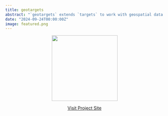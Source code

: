 ```yaml
---
title: geotargets
abstract: "`geotargets` extends `targets` to work with geospatial data formats, such as rasters and vectors (e.g., shapefiles). It's being developed in collaboration with [Nicholas Tierney](https://github.com/njtierney) with financial support from the [R Consortium](http://r-consortium.org/all-projects/call-for-proposals)."
date: "2024-09-24T00:00:00Z"
image: featured.png
---
```


::: {style="text-align: center;"}
![](featured.png){width="209"}

[Visit Project Site](https://njtierney.github.io/geotargets/)
:::

